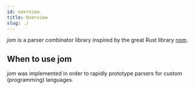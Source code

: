 ```yaml
---
id: overview
title: Overview
slug: ./
---
```


_jom_ is a parser combinator library inspired by the great Rust library [nom](https://github.com/Geal/nom).

## When to use jom

_jom_ was implemented in order to rapidly prototype parsers for custom (programming) languages.


